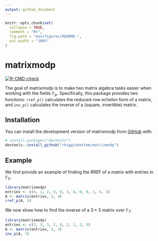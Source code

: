```yaml
---
output: github_document
---
```


<!-- README.md is generated from README.Rmd. Please edit that file -->

```r
knitr::opts_chunk$set(
  collapse = TRUE,
  comment = "#>",
  fig.path = "man/figures/README-",
  out.width = "100%"
)
```

# matrixmodp

<!-- badges: start -->
[![R-CMD-check](https://github.com/rhigginbottom/matrixmodp/actions/workflows/R-CMD-check.yaml/badge.svg)](https://github.com/rhigginbottom/matrixmodp/actions/workflows/R-CMD-check.yaml)
<!-- badges: end -->

The goal of matrixmodp is to make two matrix algebra tasks easier when working with the fields $\mathbb{F}_p$. Specifically, this package provides two functions: `rref_p()` calculates the reduced-row echelon form of a matrix, and `inv_p()` calculates the inverse of a (square, invertible) matrix.

## Installation

You can install the development version of matrixmodp from [GitHub](https://github.com/) with:

``` r
# install.packages("devtools")
devtools::install_github("rhigginbottom/matrixmodp")
```

## Example

We first provide an example of finding the RREF of a matrix with entries in $\mathbb{F}_5$.

```r
library(matrixmodp)
entries <- c(4, 1, 2, 0, 0, 3, 4, 0, 0, 1, 4, 1)
A <- matrix(entries, 3, 4)
rref_p(A, 5)
```

We now show how to find the inverse of a $3\times 3$ matrix over $\mathbb{F}_7$.

```r
library(matrixmodp)
entries <- c(3, 3, 3, 2, 0, 2, 1, 2, 5)
A <- matrix(entries, 3, 3)
inv_p(A, 7)
```

